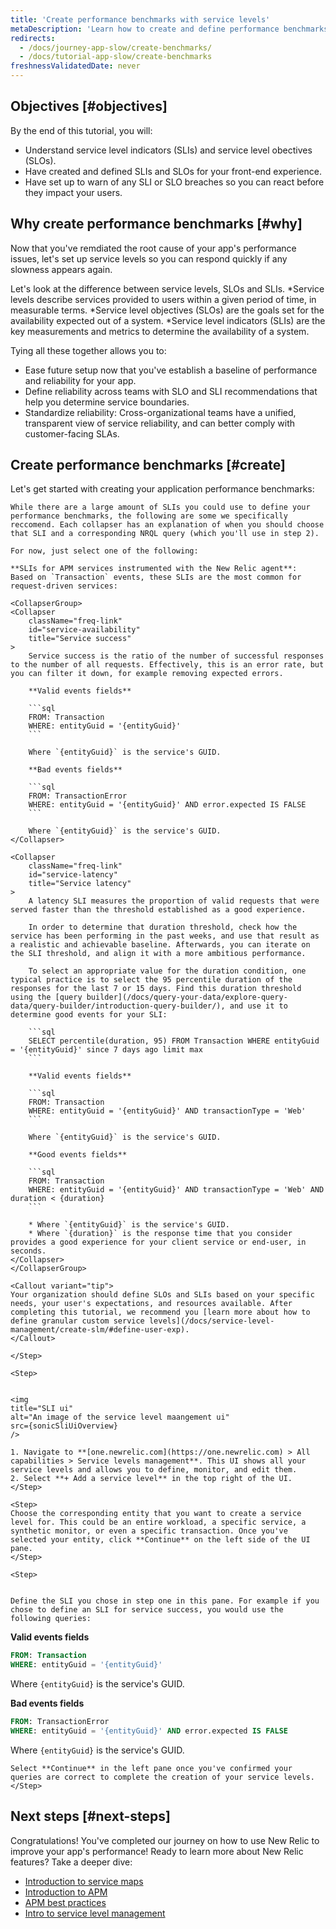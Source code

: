 ```yaml
---
title: 'Create performance benchmarks with service levels'
metaDescription: 'Learn how to create and define performance benchmarks with service levels.'
redirects:
  - /docs/journey-app-slow/create-benchmarks/
  - /docs/tutorial-app-slow/create-benchmarks
freshnessValidatedDate: never
---
```



## Objectives [#objectives]

By the end of this tutorial, you will:

* Understand service level indicators (SLIs) and service level obectives (SLOs).
* Have created and defined SLIs and SLOs for your front-end experience.
* Have <InlinePopover type="alerts" /> set up to warn of any SLI or SLO breaches so you can react before they impact your users.

## Why create performance benchmarks [#why]

Now that you've remdiated the root cause of your app's performance issues, let's set up service levels so you can respond quickly if any slowness appears again. 

Let's look at the difference between service levels, SLOs and SLIs. 
*Service levels describe services provided to users within a given period of time, in measurable terms. 
*Service level objectives (SLOs) are the goals set for the availability expected out of a system. 
*Service level indicators (SLIs) are the key measurements and metrics to determine the availability of a system. 


Tying all these together allows you to:

* Ease future setup now that you've establish a baseline of performance and reliability for your app.
* Define reliability across teams with SLO and SLI recommendations that help you determine service boundaries. 
* Standardize reliability: Cross-organizational teams have a unified, transparent view of service reliability, and can better comply with customer-facing SLAs. 

## Create performance benchmarks [#create]

Let's get started with creating your application performance benchmarks:

<Steps>
    <Step>

    While there are a large amount of SLIs you could use to define your performance benchmarks, the following are some we specifically reccomend. Each collapser has an explanation of when you should choose that SLI and a corresponding NRQL query (which you'll use in step 2).

    For now, just select one of the following:

    **SLIs for APM services instrumented with the New Relic agent**:
    Based on `Transaction` events, these SLIs are the most common for request-driven services:

    <CollapserGroup>
    <Collapser
        className="freq-link"
        id="service-availability"
        title="Service success"
    >
        Service success is the ratio of the number of successful responses to the number of all requests. Effectively, this is an error rate, but you can filter it down, for example removing expected errors.

        **Valid events fields**

        ```sql
        FROM: Transaction
        WHERE: entityGuid = '{entityGuid}'
        ```

        Where `{entityGuid}` is the service's GUID.

        **Bad events fields**

        ```sql
        FROM: TransactionError
        WHERE: entityGuid = '{entityGuid}' AND error.expected IS FALSE
        ```

        Where `{entityGuid}` is the service's GUID.
    </Collapser>

    <Collapser
        className="freq-link"
        id="service-latency"
        title="Service latency"
    >
        A latency SLI measures the proportion of valid requests that were served faster than the threshold established as a good experience.

        In order to determine that duration threshold, check how the service has been performing in the past weeks, and use that result as a realistic and achievable baseline. Afterwards, you can iterate on the SLI threshold, and align it with a more ambitious performance.

        To select an appropriate value for the duration condition, one typical practice is to select the 95 percentile duration of the responses for the last 7 or 15 days. Find this duration threshold using the [query builder](/docs/query-your-data/explore-query-data/query-builder/introduction-query-builder/), and use it to determine good events for your SLI:

        ```sql
        SELECT percentile(duration, 95) FROM Transaction WHERE entityGuid = '{entityGuid}' since 7 days ago limit max
        ```

        **Valid events fields**

        ```sql
        FROM: Transaction
        WHERE: entityGuid = '{entityGuid}' AND transactionType = 'Web'
        ```

        Where `{entityGuid}` is the service's GUID.

        **Good events fields**

        ```sql
        FROM: Transaction
        WHERE: entityGuid = '{entityGuid}' AND transactionType = 'Web' AND duration < {duration}
        ```

        * Where `{entityGuid}` is the service's GUID.
        * Where `{duration}` is the response time that you consider provides a good experience for your client service or end-user, in seconds.
    </Collapser>
    </CollapserGroup>

    <Callout variant="tip">
    Your organization should define SLOs and SLIs based on your specific needs, your user's expectations, and resources available. After completing this tutorial, we recommend you [learn more about how to define granular custom service levels](/docs/service-level-management/create-slm/#define-user-exp).
    </Callout>
    
    </Step>

    <Step>
    

    <img
    title="SLI ui"
    alt="An image of the service level maangement ui"
    src={sonicSliUiOverview}
    />

    1. Navigate to **[one.newrelic.com](https://one.newrelic.com) > All capabilities > Service levels management**. This UI shows all your service levels and allows you to define, monitor, and edit them. 
    2. Select **+ Add a service level** in the top right of the UI.
    </Step>

    <Step>
    Choose the corresponding entity that you want to create a service level for. This could be an entire workload, a specific service, a synthetic monitor, or even a specific transaction. Once you've selected your entity, click **Continue** on the left side of the UI pane.
    </Step>

    <Step>
 

    Define the SLI you chose in step one in this pane. For example if you chose to define an SLI for service success, you would use the following queries:


**Valid events fields**

```sql
FROM: Transaction
WHERE: entityGuid = '{entityGuid}'
```

Where `{entityGuid}` is the service's GUID.

**Bad events fields**

```sql
FROM: TransactionError
WHERE: entityGuid = '{entityGuid}' AND error.expected IS FALSE
```

Where `{entityGuid}` is the service's GUID.

    Select **Continue** in the left pane once you've confirmed your queries are correct to complete the creation of your service levels.
    </Step>

</Steps>

## Next steps [#next-steps]

Congratulations! You've completed our journey on how to use New Relic to improve your app's performance! Ready to learn more about New Relic features? Take a deeper dive:  
* [Introduction to service maps](/docs/new-relic-solutions/new-relic-one/ui-data/service-maps/introduction-service-maps/)
* [Introduction to APM](/introduction-apm/)
* [APM best practices](/docs/new-relic-solutions/best-practices-guides/full-stack-observability/apm-best-practices-guide/)
* [Intro to service level management](/docs/service-level-management/intro-slm/)

<DocTiles numbered>
  <DocTile title='Prepare to triage your application' path="/docs/journey-app-slow/root-causes" ></DocTile>
  <DocTile title='Identify problematic transactions' path="/docs/journey-app-slow/problematic-transactions" ></DocTile>
</DocTiles>

<DocTiles>
  <DocTile title='Identify slow database queries' number='3' path="/docs/journey-app-slow/slow-database-queries" ></DocTile>
  <DocTile title='Identify slow external services' number='4' path="/docs/journey-app-slow/external-services" ></DocTile>
  <DocTile title='Create performance benchmarks' number='5' label={{text: 'Current doc', color: '#FCD672'}} path="/docs/journey-app-slow/create-benchmarks/" ></DocTile>
</DocTiles>
